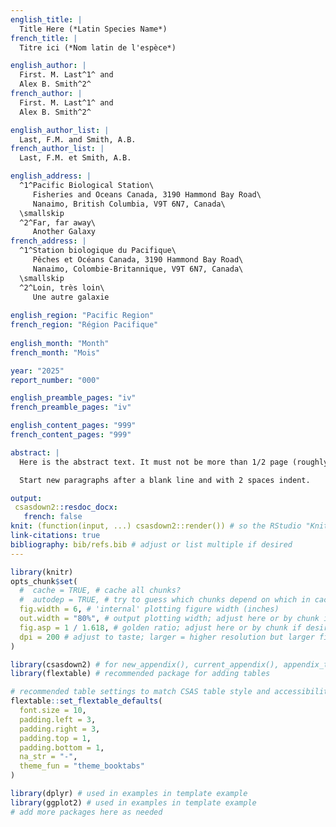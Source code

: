 ```yaml
---
english_title: |
  Title Here (*Latin Species Name*)
french_title: |
  Titre ici (*Nom latin de l'espèce*)

english_author: |
  First. M. Last^1^ and
  Alex B. Smith^2^
french_author: |
  First. M. Last^1^ and
  Alex B. Smith^2^

english_author_list: |
  Last, F.M. and Smith, A.B.
french_author_list: |
  Last, F.M. et Smith, A.B.

english_address: |
  ^1^Pacific Biological Station\
     Fisheries and Oceans Canada, 3190 Hammond Bay Road\
     Nanaimo, British Columbia, V9T 6N7, Canada\
  \smallskip
  ^2^Far, far away\
     Another Galaxy
french_address: |
  ^1^Station biologique du Pacifique\
     Pêches et Océans Canada, 3190 Hammond Bay Road\
     Nanaimo, Colombie-Britannique, V9T 6N7, Canada\
  \smallskip
  ^2^Loin, très loin\
     Une autre galaxie
     
english_region: "Pacific Region"
french_region: "Région Pacifique"
     
english_month: "Month"
french_month: "Mois"

year: "2025"
report_number: "000"

english_preamble_pages: "iv"
french_preamble_pages: "iv"

english_content_pages: "999"
french_content_pages: "999"

abstract: |
  Here is the abstract text. It must not be more than 1/2 page (roughly 400 words).

  Start new paragraphs after a blank line and with 2 spaces indent.

output:
 csasdown2::resdoc_docx:
   french: false
knit: (function(input, ...) csasdown2::render()) # so the RStudio "Knit" button works
link-citations: true
bibliography: bib/refs.bib # adjust or list multiple if desired
---
```


```r
library(knitr)
opts_chunk$set(
  #  cache = TRUE, # cache all chunks?
  #  autodep = TRUE, # try to guess which chunks depend on which in cache?
  fig.width = 6, # 'internal' plotting figure width (inches)
  out.width = "80%", # output plotting width; adjust here or by chunk if desired
  fig.asp = 1 / 1.618, # golden ratio; adjust here or by chunk if desired
  dpi = 200 # adjust to taste; larger = higher resolution but larger file size
)
```

```r
library(csasdown2) # for new_appendix(), current_appendix(), appendix_table_caption()
library(flextable) # recommended package for adding tables
```

```r
# recommended table settings to match CSAS table style and accessibility standards
flextable::set_flextable_defaults(
  font.size = 10,
  padding.left = 3, 
  padding.right = 3, 
  padding.top = 1, 
  padding.bottom = 1,
  na_str = "-",
  theme_fun = "theme_booktabs"
)
```

```r
library(dplyr) # used in examples in template example
library(ggplot2) # used in examples in template example
# add more packages here as needed
```
